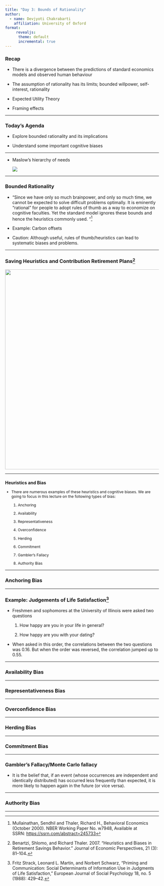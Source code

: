 ```yaml
---
title: "Day 3: Bounds of Rationality"
author: 
  - name: Devjyoti Chakrabarti
    affiliation: University of Oxford 
format: 
     revealjs:
      theme: default
      incremental: true 
---
```


<div>

### Recap 

-   There is a divergence between the predictions of standard economics models and observed human behaviour

-   The assumption of rationality has its limits; bounded willpower, self-interest, rationality

-   Expected Utility Theory

-   Framing effects

</div>

---

<div>

### Today's Agenda

-   Explore bounded rationality and its implications

-   Understand some important cognitive biases

</div>

---

<div>

-   Maslow's hierarchy of needs

    ![](images/clipboard-3609277338.png)

</div>

---

<div>

### Bounded Rationality 

-   "Since we have only so much brainpower, and only so much time, we cannot be expected to solve difficult problems optimally. It is eminently “rational” for people to adopt rules of thumb as a way to economize on cognitive faculties. Yet the standard model ignores these bounds and hence the heuristics commonly used. "[^1]

-   Example: Carbon offsets

-   Caution: Although useful, rules of thumb/heuristics can lead to systematic biases and problems.

</div>

[^1]: Mullainathan, Sendhil and Thaler, Richard H., Behavioral Economics (October 2000). NBER Working Paper No. w7948, Available at SSRN: <https://ssrn.com/abstract=245733>

---

<div>

### Saving Heuristics and Contribution Retirement Plans[^2]

![](images/clipboard-2379035768.png){fig-align="center" width="652"}

</div>

[^2]: Benartzi, Shlomo, and Richard Thaler. 2007. "Heuristics and Biases in Retirement Savings Behavior." Journal of Economic Perspectives, 21 (3): 81–104**.**

---

::: {style="font-size: 0.875em"}
### Heuristics and Bias

-   There are numerous examples of these heuristics and cognitive biases. We are going to focus in this lecture on the following types of bias:

    1.  Anchoring

    2.  Availability

    3.  Representativeness

    4.  Overconfidence

    5.  Herding

    6.  Commitment

    7.  Gambler's Fallacy

    8.  Authority Bias
:::

---

<div>

### Anchoring Bias

</div>

---

<div>

### Example: Judgements of Life Satisfaction[^3] 

-   Freshmen and sophomores at the University of Illinois were asked two questions

    1.  How happy are you in your life in general?

    2.  How happy are you with your dating?

-   When asked in this order, the correlations between the two questions was 0.16. But when the order was reversed, the correlation jumped up to 0.55.

</div>

[^3]: Fritz Strack, Leonard L. Martin, and Norbert Schwarz, “Priming and Communication: Social Determinants of Information Use in Judgments of Life Satisfaction,” European Journal of Social Psychology 18, no. 5 (1988): 429–42.

---

<div>

### Availability Bias

</div>

---

<div>

### Representativeness Bias

</div>

---

<div>

### Overconfidence Bias

</div>

---

<div>

### Herding Bias

</div>

---

<div>

### Commitment Bias

</div>

---

<div>

### Gambler's Fallacy/Monte Carlo fallacy

-   It is the belief that, if an event (whose occurrences are independent and identically distributed) has occurred less frequently than expected, it is more likely to happen again in the future (or vice versa). 

</div>

---

<div>

### Authority Bias 

</div>

---
